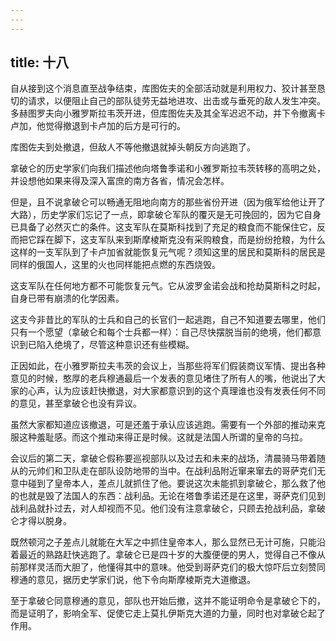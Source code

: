 ```yaml
---
---
---
```

title: 十八
---



自从接到这个消息直至战争结束，库图佐夫的全部活动就是利用权力、狡计甚至恳切的请求，以便阻止自己的部队徒劳无益地进攻、出击或与垂死的敌人发生冲突。多赫图罗夫向小雅罗斯拉韦茨开进，但库图佐夫及其全军迟迟不动，并下令撤离卡卢加，他觉得撤退到卡卢加的后方是可行的。

库图佐夫到处撤退，但敌人不等他撤退就掉头朝反方向逃跑了。

拿破仑的历史学家们向我们描述他向塔鲁季诺和小雅罗斯拉韦茨转移的高明之处，并设想他如果来得及深入富庶的南方各省，情况会怎样。

但是，且不说拿破仑可以畅通无阻地向南方的那些省份开进（因为俄军给他让开了大路），历史学家们忘记了一点，即拿破仑军队的覆灭是无可挽回的，因为它自身已具备了必然灭亡的条件。这支军队在莫斯科找到了充足的粮食而不能保住它，反而把它踩在脚下，这支军队来到斯摩棱斯克没有采购粮食，而是纷纷抢粮，为什么这样的一支军队到了卡卢加省就能恢复元气呢？须知这里的居民和莫斯科的居民是同样的俄国人，这里的火也同样能把点燃的东西烧毁。

这支军队在任何地方都不可能恢复元气。它从波罗金诺会战和抢劫莫斯科之时起，自身已带有崩溃的化学因素。

这支今非昔比的军队的士兵和自己的长官们一起逃跑，自己不知道要去哪里，他们只有一个愿望（拿破仑和每个士兵都一样）：自己尽快摆脱当前的绝境，他们都意识到已陷入绝境了，尽管这种意识还有些模糊。

正因如此，在小雅罗斯拉夫韦茨的会议上，当那些将军们假装商议军情、提出各种意见的时候，憨厚的老兵穆通最后一个发表的意见堵住了所有人的嘴，他说出了大家的心声，认为应该赶快撤退，对大家都意识到的这个真理谁也没有发表任何不同的意见，甚至拿破仑也没有异议。

虽然大家都知道应该撤退，可是还羞于承认应该逃跑。需要有一个外部的推动来克服这种羞耻感。而这个推动来得正是时候。这就是法国人所谓的皇帝的乌拉。

会议后的第二天，拿破仑假称要巡视部队以及过去和未来的战场，清晨骑马带着随从的元帅们和卫队走在部队设防地带的当中。在战利品附近窜来窜去的哥萨克们无意中碰到了皇帝本人，差点儿就抓住了他。要说这次未能抓到拿破仑，那么救了他的也就是毁了法国人的东西：战利品。无论在塔鲁季诺还是在这里，哥萨克们见到战利品就扑过去，对人却视而不见。他们没有注意拿破仑，只顾去抢战利品，拿破仑才得以脱身。

既然顿河之子差点儿就能在大军之中抓住皇帝本人，那么显然已无计可施，只能沿着最近的熟路赶快逃跑了。拿破仑已是四十岁的大腹便便的男人，觉得自己不像从前那样灵活而大胆了，他懂得其中的意味。他受到哥萨克们的极大惊吓后立刻赞同穆通的意见，据历史学家们说，他下令向斯摩棱斯克大道撤退。

至于拿破仑同意穆通的意见，部队也开始后撤，这并不能证明命令是拿破仑下的，而是证明了，影响全军、促使它走上莫扎伊斯克大道的力量，同时也对拿破仑起了作用。